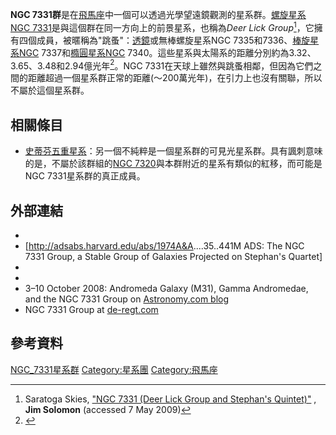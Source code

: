 {{Use dmy dates|date=January 2013}}
{{Galaxy cluster
| name = NGC 7331群
| image = NGC 7331 - Peris.jpg
| caption = NGC 7331與NGC 7335、7336、7337和7340
| credit = 
| constellation = [[飛馬座|飛馬座]]
| epoch=[[J2000|J2000]]
| ra = {{RA|22|37}}
| dec= {{DEC|+34|25}}
| brightest_member = [[NGC_7331|NGC 7331]]
| other_names = NGC 7331群、[[里昂星系群|LGG]] 459、Deer Lick Group
}}

'''NGC 7331群'''是在[[飛馬座|飛馬座]]中一個可以透過光學望遠鏡觀測的星系群。[[螺旋星系|螺旋星系]][[NGC_7331|NGC 7331]]是與這個群在同一方向上的前景星系，也稱為''Deer Lick Group''<ref>Saratoga Skies, [http://www.saratogaskies.com/image.pl?i=52 "NGC 7331 (Deer Lick Group and Stephan's Quintet)"] {{Wayback|url=http://www.saratogaskies.com/image.pl?i=52 |date=20161207114225 }}, '''Jim Solomon''' (accessed 7 May 2009)</ref>，它擁有四個成員，被暱稱為"跳蚤"：[[透鏡星系|透鏡]]或無棒螺旋星系NGC 7335和7336、[[棒旋星系|棒旋星系]]NGC 7337和[[橢圓星系|橢圓星系]]NGC 7340。這些星系與太陽系的距離分別約為3.32、3.65、3.48和2.94億光年<ref>{{cite web |url=http://www.kopernik.org/images/archive/n7331.htm |title=Spiral Galaxy NGC 7331, Galaxy Group (NGC 7335, 7336, 7337) |accessdate=2021-02-03 |archive-date=2018-02-24 |archive-url=https://web.archive.org/web/20180224031741/http://www.kopernik.org/images/archive/n7331.htm |dead-url=no }}</ref>。NGC 7331在天球上雖然與跳蚤相鄰，但因為它們之間的距離超過一個星系群正常的距離(〜200萬光年)，在引力上也沒有關聯，所以不屬於這個星系群。

== 相關條目 ==
* [[史蒂芬五重星系|史蒂芬五重星系]]：另一個不純粹是一個星系群的可見光星系群。具有諷刺意味的是，不屬於該群組的[[NGC_7320|NGC 7320]]與本群附近的星系有類似的紅移，而可能是NGC 7331星系群的真正成員。

== 外部連結 ==
* {{cite simbad|title=NAME NGC 7331 Group}}
* [http://adsabs.harvard.edu/abs/1974A&A....35..441M ADS: The NGC 7331 Group, a Stable Group of Galaxies Projected on Stephan's Quartet] {{Wayback|url=http://adsabs.harvard.edu/abs/1974A%26A....35..441M |date=20210307134805 }}
* {{cite APOD |date=12 July 2008 |title=NGC 7331 and Beyond}}
* {{WikiSky|name=NGC 7331 Group|NGC 7331}}
* 3–10 October 2008: Andromeda Galaxy (M31), Gamma Andromedae, and the NGC 7331 Group on [http://cs.astronomy.com/asycs/blogs/astronomy/2008/10/03/october-3-10-2008-andromeda-galaxy-m31-gamma-andromedae-and-the-deer-lick-group.aspx Astronomy.com blog] {{Wayback|url=http://cs.astronomy.com/asycs/blogs/astronomy/2008/10/03/october-3-10-2008-andromeda-galaxy-m31-gamma-andromedae-and-the-deer-lick-group.aspx |date=20081006153552 }}
* NGC 7331 Group at [http://www.de-regt.com/Astronomy/DeerLick.htm de-regt.com] {{Wayback|url=http://www.de-regt.com/Astronomy/DeerLick.htm |date=20170324105806 }}
{{Sky|22|37|00|+|34|25|00|1}}

== 參考資料 ==
{{reflist}}

[[Category:NGC_7331星系群|]]
[[Category:星系團|Category:星系團]]
[[Category:飛馬座|Category:飛馬座]]